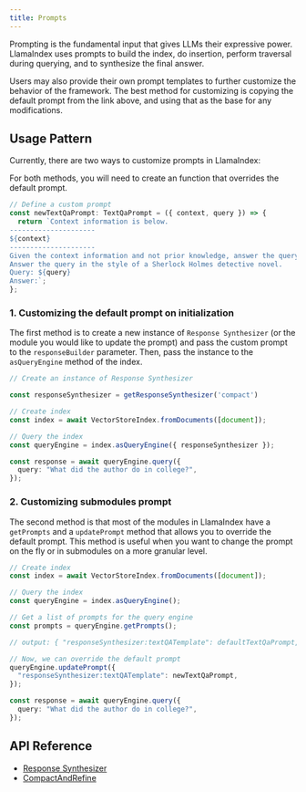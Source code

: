 ```yaml
---
title: Prompts
---
```


Prompting is the fundamental input that gives LLMs their expressive power. LlamaIndex uses prompts to build the index, do insertion, perform traversal during querying, and to synthesize the final answer.

Users may also provide their own prompt templates to further customize the behavior of the framework. The best method for customizing is copying the default prompt from the link above, and using that as the base for any modifications.

## Usage Pattern

Currently, there are two ways to customize prompts in LlamaIndex:

For both methods, you will need to create an function that overrides the default prompt.

```ts
// Define a custom prompt
const newTextQaPrompt: TextQaPrompt = ({ context, query }) => {
  return `Context information is below.
---------------------
${context}
---------------------
Given the context information and not prior knowledge, answer the query.
Answer the query in the style of a Sherlock Holmes detective novel.
Query: ${query}
Answer:`;
};
```

### 1. Customizing the default prompt on initialization

The first method is to create a new instance of `Response Synthesizer` (or the module you would like to update the prompt) and pass the custom prompt to the `responseBuilder` parameter. Then, pass the instance to the `asQueryEngine` method of the index.

```ts
// Create an instance of Response Synthesizer

const responseSynthesizer = getResponseSynthesizer('compact')

// Create index
const index = await VectorStoreIndex.fromDocuments([document]);

// Query the index
const queryEngine = index.asQueryEngine({ responseSynthesizer });

const response = await queryEngine.query({
  query: "What did the author do in college?",
});
```

### 2. Customizing submodules prompt

The second method is that most of the modules in LlamaIndex have a `getPrompts` and a `updatePrompt` method that allows you to override the default prompt. This method is useful when you want to change the prompt on the fly or in submodules on a more granular level.

```ts
// Create index
const index = await VectorStoreIndex.fromDocuments([document]);

// Query the index
const queryEngine = index.asQueryEngine();

// Get a list of prompts for the query engine
const prompts = queryEngine.getPrompts();

// output: { "responseSynthesizer:textQATemplate": defaultTextQaPrompt, "responseSynthesizer:refineTemplate": defaultRefineTemplatePrompt }

// Now, we can override the default prompt
queryEngine.updatePrompt({
  "responseSynthesizer:textQATemplate": newTextQaPrompt,
});

const response = await queryEngine.query({
  query: "What did the author do in college?",
});
```

## API Reference

- [Response Synthesizer](/docs/llamaindex/modules/response_synthesizer)
- [CompactAndRefine](/docs/api/classes/CompactAndRefine)
